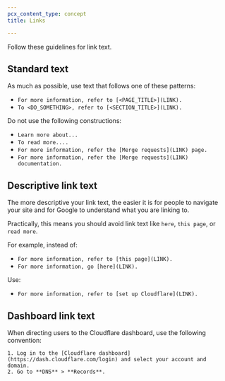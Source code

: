 ```yaml
---
pcx_content_type: concept
title: Links

---
```


Follow these guidelines for link text.

## Standard text

As much as possible, use text that follows one of these patterns:

- `For more information, refer to [<PAGE_TITLE>](LINK).`
- `To <DO_SOMETHING>, refer to [<SECTION_TITLE>](LINK).`

Do not use the following constructions:

- `Learn more about...`
- `To read more....`
- `For more information, refer the [Merge requests](LINK) page.`
- `For more information, refer the [Merge requests](LINK) documentation.`

## Descriptive link text

The more descriptive your link text, the easier it is for people to navigate your site and for Google to understand what you are linking to.

Practically, this means you should avoid link text like `here`, `this page`, or `read more`.

For example, instead of:

- `For more information, refer to [this page](LINK).`
- `For more information, go [here](LINK).`

Use:

- `For more information, refer to [set up Cloudflare](LINK).`

## Dashboard link text

When directing users to the Cloudflare dashboard, use the following convention:

```text
1. Log in to the [Cloudflare dashboard](https://dash.cloudflare.com/login) and select your account and domain.
2. Go to **DNS** > **Records**.
```

